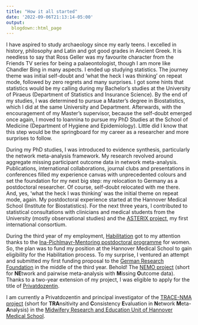 ```yaml
---
title: "How it all started"
date: '2022-09-06T21:13:14-05:00'
output: 
  blogdown::html_page
---
```


I have aspired to study archaeology since my early teens. I excelled in history, philosophy and Latin and got good grades in Ancient Greek. It is needless to say that Ross Geller was my favourite character from the Friends TV series for being a palaeontologist, though I am more like Chandler Bing in many aspects. I ended up studying statistics. The journey theme was initial self-doubt and ‘what the heck I was thinking’ on repeat mode, followed by zero regrets and many surprises. I got some hints that statistics would be my calling during my Bachelor's studies at the University of Piraeus (Department of Statistics and Insurance Science). By the end of my studies, I was determined to pursue a Master's degree in Biostatistics, which I did at the same University and Department. Afterwards, with the encouragement of my Master's supervisor, because the self-doubt emerged once again, I moved to Ioannina to pursue my PhD Studies at the School of Medicine (Department of Hygiene and Epidemiology). Little did I know that this step would be the springboard for my career as a researcher and more surprises to follow. 

During my PhD studies, I was introduced to evidence synthesis, particularly the network meta-analysis framework. My research revolved around aggregate missing participant outcome data in network meta-analysis. Publications, international collaborations, journal clubs and presentations in conferences filled my experience canvas with unprecedented colours and set the foundation for my next big step: my relocation to Germany as a postdoctoral researcher. Of course, self-doubt relocated with me there. And, yes, ‘what the heck I was thinking’ was the initial theme on repeat mode, again. My postdoctoral experience started at the Hannover Medical School (Institute for Biostatistics). For the next three years, I contributed to statistical consultations with clinicians and medical students from the University (mostly observational studies) and the [ASTERIX project](http://www.asterix-fp7.eu/), my first international consortium. 

During the third year of my employment, [Habilitation](https://en.wikipedia.org/wiki/Habilitation) got to my attention thanks to the [Ina-Pichlmayr-Mentoring postdoctoral programme](https://www.mhh.de/gleichstellung/ina-pichlmayr-mentoring) for women. So, the plan was to fund my position at the Hannover Medical School to gain eligibility for the Habilitation process. To my surprise, I ventured an attempt and submitted my first funding proposal to the [German Research Foundation](https://www.dfg.de/en/) in the middle of the third year.  Behold! The [NEMO project](https://gepris.dfg.de/gepris/projekt/339420617?language=en) (short for **NE**twork and pairwise meta-analysis with **M**issing **O**utcome data). Thanks to a two-year extension of my project, I was eligible to apply for the title of [Privatdozentin](https://en.wikipedia.org/wiki/Privatdozent).

I am currently a Privatdozentin and principal investigator of the [TRACE-NMA project](https://gepris.dfg.de/gepris/projekt/462260733) (short for **TRA**nsitivity and **C**onsistency **E**valuation in **N**etwork **M**eta-**A**nalysis) in the [Midwifery Research and Education Unit of Hannover Medical School](https://www.mhh.de/hebammenwissenschaft). 
